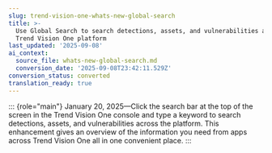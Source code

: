 ```yaml
---
slug: trend-vision-one-whats-new-global-search
title: >-
  Use Global Search to search detections, assets, and vulnerabilities across the
  Trend Vision One platform
last_updated: '2025-09-08'
ai_context:
  source_file: whats-new-global-search.md
  conversion_date: '2025-09-08T23:42:11.529Z'
conversion_status: converted
translation_ready: true
---
```


::: {role="main"}
January 20, 2025—Click the search bar at the top of the screen in the Trend Vision One console and type a keyword to search detections, assets, and vulnerabilities across the platform. This enhancement gives an overview of the information you need from apps across Trend Vision One all in one convenient place.
:::
